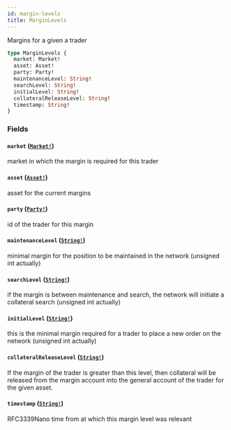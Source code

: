 ```yaml
---
id: margin-levels
title: MarginLevels
---
```


Margins for a given a trader

```graphql
type MarginLevels {
  market: Market!
  asset: Asset!
  party: Party!
  maintenanceLevel: String!
  searchLevel: String!
  initialLevel: String!
  collateralReleaseLevel: String!
  timestamp: String!
}
```

### Fields

#### `market` ([`Market!`](/docs/graphql/objects/market))

market in which the margin is required for this trader

#### `asset` ([`Asset!`](/docs/graphql/objects/asset))

asset for the current margins

#### `party` ([`Party!`](/docs/graphql/objects/party))

id of the trader for this margin

#### `maintenanceLevel` ([`String!`](/docs/graphql/scalars/string))

minimal margin for the position to be maintained in the network (unsigned int actually)

#### `searchLevel` ([`String!`](/docs/graphql/scalars/string))

if the margin is between maintenance and search, the network will initiate a collateral search (unsigned int actually)

#### `initialLevel` ([`String!`](/docs/graphql/scalars/string))

this is the minimal margin required for a trader to place a new order on the network (unsigned int actually)

#### `collateralReleaseLevel` ([`String!`](/docs/graphql/scalars/string))

If the margin of the trader is greater than this level, then collateral will be released from the margin account into
the general account of the trader for the given asset.

#### `timestamp` ([`String!`](/docs/graphql/scalars/string))

RFC3339Nano time from at which this margin level was relevant
